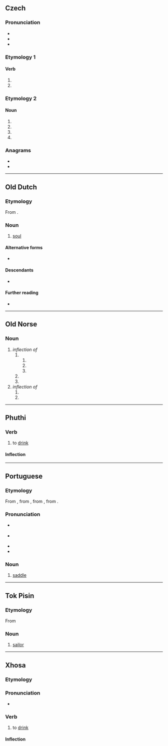 {{also|Sela|sèlā}}
==Czech==

===Pronunciation===
* {{cs-IPA}}
* {{rhymes|ɛla|lang=cs}}
* {{hyphenation|se|la|lang=cs}}

===Etymology 1===

====Verb====
{{head|cs|verb form}}

# {{inflection of|sít||f|s|[[past participle]]|lang=cs}}
# {{inflection of|sít||n|p|[[past participle]]|lang=cs}}

===Etymology 2===

====Noun====
{{head|cs|noun form}}

# {{inflection of|selo||gen|s|lang=cs}}
# {{inflection of|selo||nom|p|lang=cs}}
# {{inflection of|selo||acc|p|lang=cs}}
# {{inflection of|selo||voc|p|lang=cs}}

===Anagrams===
* {{l|cs|Elsa}}
* {{l|cs|lesa}}

----

==Old Dutch==

===Etymology===
From {{inh|odt|gem-pro|*saiwalō}}.

===Noun===
{{odt-noun|head=sēla|f}}

# [[soul]]
#: {{quote|odt|Irlosin sol an frithe '''sela''' mina fan then thia ginacont mi, wanda under managon he was mit mi.|He shall deliver in peace my '''soul''' from those who attack me, for amongst many he was with me.}}

====Alternative forms====
* {{l|odt|siela}}

====Descendants====
* {{desctree|dum|siele}}

====Further reading====
* {{R:ONW|3958|siela}}

----

==Old Norse==

===Noun===
{{head|non|noun form}}

# ''inflection of'' {{m|non|seli|g=m||harness}}
## {{inflection of|seli||lang=non|obl|s|indef}}
### {{inflection of|seli||lang=non|acc|s|indef}}
### {{inflection of|seli||lang=non|dat|s|indef}}
### {{inflection of|seli||lang=non|gen|s|indef}}
## {{inflection of|seli||lang=non|acc|p|indef}}
## {{inflection of|seli||lang=non|gen|p|indef}}
# ''inflection of'' {{m|non|selr|g=m||seal}}
## {{inflection of|selr||lang=non|acc|p|indef}}
## {{inflection of|selr||lang=non|gen|p|indef}}

----

==Phuthi==

===Verb===
{{bnt-phu-verb|séla}}

# to [[drink]]

====Inflection====
{{rfinfl|bnt-phu|verb}}

----

==Portuguese==

===Etymology===
From {{inh|pt|roa-opt|sela}}, from {{inh|pt|la|sella}}, from {{inh|pt|itc-pro|*sedlā}}, from {{der|pt|ine-pro|*sed-}}.

===Pronunciation===
* {{a|Brazil}} {{IPA|/ˈsɛ.la/|lang=pt}}
* {{a|PT}} {{IPA|/ˈsɛ.lɐ/|lang=pt}}
* {{homophones|lang=pt|cela}}
* {{hyphenation|se|la|lang=pt}}

===Noun===
{{pt-noun|f}}

# [[saddle]]

----

==Tok Pisin==

===Etymology===
From {{etyl|en|tpi}} {{m|en|sailor}}

===Noun===
{{head|tpi|noun}}

# [[sailor]]

----

==Xhosa==

===Etymology===
{{rfe|xh}}

===Pronunciation===
* {{IPA|[séːla]|lang=xh}}

===Verb===
{{xh-verb|séla}}

# {{lb|xh|transitive}} to [[drink]]

====Inflection====
{{rfinfl|xh|verb}}